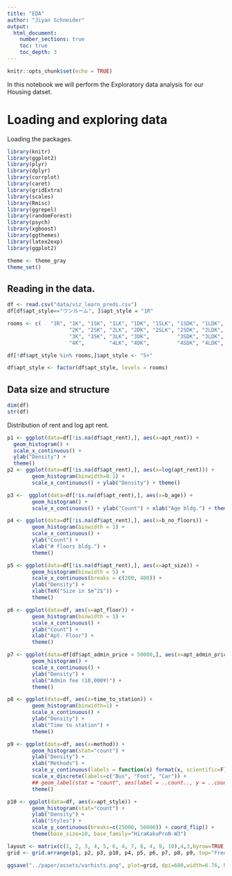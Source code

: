 ```yaml
---
title: "EDA"
author: "Jiyan Schneider"
output:
  html_document:
    number_sections: true
    toc: true
    toc_depth: 3
---
```


```r
knitr::opts_chunk$set(echo = TRUE)
```

In this notebook we will perform the Exploratory data analysis for our
Housing datset.

# Loading and exploring data

Loading the packages.

```r
library(knitr)
library(ggplot2)
library(plyr)
library(dplyr)
library(corrplot)
library(caret)
library(gridExtra)
library(scales)
library(Rmisc)
library(ggrepel)
library(randomForest)
library(psych)
library(xgboost)
library(ggthemes)
library(latex2exp)
library(ggplot2)

```

```r
theme <- theme_gray
theme_set()
```

## Reading in the data.
```r
df <- read.csv("data/viz_learn_preds.csv")
df[df$apt_style=="ワンルーム", ]$apt_style = "1R"

rooms <- c(   "1R", "1K", "1SK", "1LK", "1DK", "1SLK", "1SDK", "1LDK", "1SLDK",
                    "2K", "2SK", "2LK", "2DK", "2SLK", "2SDK", "2LDK", "2SLDK", 
                    "3K", "3SK", "3LK", "3DK",         "3SDK", "3LDK", "3SLDK", 
                    "4K",        "4LK", "4DK",         "4SDK", "4LDK", "4SLDK","5+" )

df[!df$apt_style %in% rooms,]$apt_style <- "5+"

df$apt_style <- factor(df$apt_style, levels = rooms)
```



## Data size and structure

```r
dim(df)
str(df)
```


Distribution of rent and log apt rent. 
```r

p1 <- ggplot(data=df[!is.na(df$apt_rent),], aes(x=apt_rent)) +
  geom_histogram() +
  scale_x_continuous() +
  ylab("Density") +
  theme()
p2 <- ggplot(data=df[!is.na(df$apt_rent),], aes(x=log(apt_rent))) +
        geom_histogram(binwidth=0.1) +
        scale_x_continuous() + ylab("Density") + theme()

p3 <-  ggplot(data=df[!is.na(df$apt_rent),], aes(x=b_age)) +
        geom_histogram() +
        scale_x_continuous() + ylab("Count") + xlab("Age bldg.") + theme()

p4 <- ggplot(data=df[!is.na(df$apt_rent),], aes(x=b_no_floors)) +
        geom_histogram(binwidth = 1) +
        scale_x_continuous() +
        ylab("Count") +
        xlab("# floors bldg.") +
        theme()

p5 <- ggplot(data=df[!is.na(df$apt_rent),], aes(x=apt_size)) +
        geom_histogram(binwidth = 5) +
        scale_x_continuous(breaks = c(200, 400)) +
        ylab("Density") +
        xlab(TeX("Size in $m^2$")) +
        theme()

p6 <- ggplot(data=df, aes(x=apt_floor)) +
        geom_histogram(binwidth = 1) +
        scale_x_continuous() +
        ylab("Count") +
        xlab("Apt. Floor") +
        theme()

p7 <- ggplot(data=df[df$apt_admin_price < 50000,], aes(x=apt_admin_price/10000)) +
        geom_histogram() +
        scale_x_continuous() +
        ylab("Density") +
        xlab("Admin fee (10,000¥)") +
        theme()

p8 <- ggplot(data=df, aes(x=time_to_station)) +
        geom_histogram(binwidth=1) +
        scale_x_continuous() +
        ylab("Density") +
        xlab("Time to station") +
        theme()

p9 <- ggplot(data=df, aes(x=method)) +
        geom_histogram(stat="count") +
        ylab("Density") +
        xlab("Methods") +
        scale_y_continuous(labels = function(x) format(x, scientific=F)) +
        scale_x_discrete(labels=c("Bus", "Foot", "Car")) + 
        ## geom_label(stat = "count", aes(label = ..count.., y = ..count..), size=3) +
        theme()

p10 <- ggplot(data=df, aes(x=apt_style)) +
        geom_histogram(stat="count") +
        ylab("Density") +
        xlab("Styles") +
        scale_y_continuous(breaks=c(25000, 50000)) + coord_flip() + 
        theme(base_size=10, base_family="HiraKakuProN-W3")

layout <- matrix(c(1, 2, 3, 4, 5, 6, 4, 7, 8, 4, 9, 10),4,3,byrow=TRUE)
grid <- grid.arrange(p1, p2, p3, p10, p4, p5, p6, p7, p8, p9, top="Frequencies of values of the variables used", layout_matrix=layout)

ggsave("../paper/assets/varhists.png", plot=grid, dpi=600,width=6.76, height=5.08)

```
